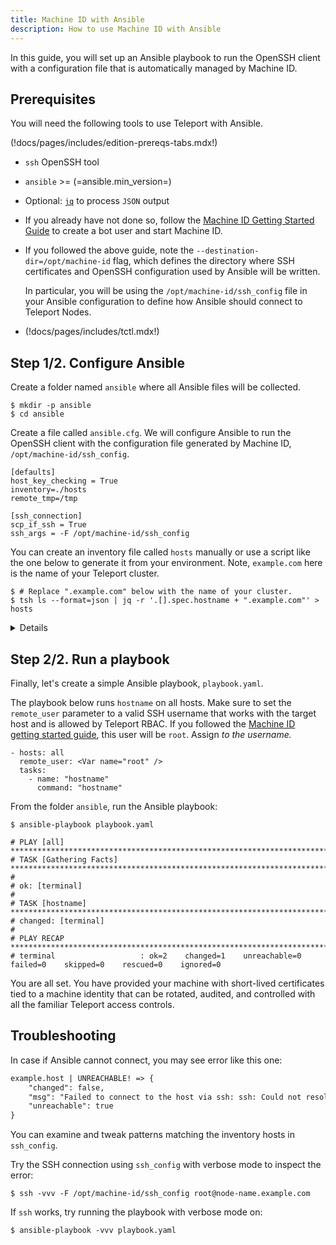```yaml
---
title: Machine ID with Ansible
description: How to use Machine ID with Ansible
---
```


In this guide, you will set up an Ansible playbook to run the OpenSSH client
with a configuration file that is automatically managed by Machine ID.

## Prerequisites

You will need the following tools to use Teleport with Ansible.

(!docs/pages/includes/edition-prereqs-tabs.mdx!)

- `ssh` OpenSSH tool

- `ansible` >= (=ansible.min_version=)

- Optional: [`jq`](https://stedolan.github.io/jq/) to process `JSON` output

- If you already have not done so, follow the
  [Machine ID Getting Started Guide](../getting-started.mdx) to create a bot
  user and start Machine ID.

- If you followed the above guide, note the `--destination-dir=/opt/machine-id`
  flag, which defines the directory where SSH certificates and OpenSSH configuration
  used by Ansible will be written.

  In particular, you will be using the `/opt/machine-id/ssh_config` file in your
  Ansible configuration to define how Ansible should connect to Teleport Nodes.

- (!docs/pages/includes/tctl.mdx!)

## Step 1/2. Configure Ansible

Create a folder named `ansible` where all Ansible files will be collected.

```code
$ mkdir -p ansible
$ cd ansible
```

Create a file called `ansible.cfg`. We will configure Ansible
to run the OpenSSH client with the configuration file generated
by Machine ID, `/opt/machine-id/ssh_config`.

```
[defaults]
host_key_checking = True
inventory=./hosts
remote_tmp=/tmp

[ssh_connection]
scp_if_ssh = True
ssh_args = -F /opt/machine-id/ssh_config
```

You can create an inventory file called `hosts` manually or use a script like the one
below to generate it from your environment. Note, `example.com` here is the
name of your Teleport cluster.

```code
$ # Replace ".example.com" below with the name of your cluster.
$ tsh ls --format=json | jq -r '.[].spec.hostname + ".example.com"' > hosts
```

<Details title="Not seeing Nodes?">

(!docs/pages/includes/node-logins.mdx!)

</Details>

## Step 2/2. Run a playbook

Finally, let's create a simple Ansible playbook, `playbook.yaml`.

The playbook below runs `hostname` on all hosts. Make sure to set the
`remote_user` parameter to a valid SSH username that works with the target host
and is allowed by Teleport RBAC. If you followed the [Machine ID getting started
guide](../getting-started.mdx), this user will be `root`. Assign <Var
name="root" /> to the username.

```var
- hosts: all
  remote_user: <Var name="root" />
  tasks:
    - name: "hostname"
      command: "hostname"
```

From the folder `ansible`, run the Ansible playbook:

```code
$ ansible-playbook playbook.yaml

# PLAY [all] *****************************************************************************************************************************************
# TASK [Gathering Facts] *****************************************************************************************************************************
#
# ok: [terminal]
#
# TASK [hostname] ************************************************************************************************************************************
# changed: [terminal]
#
# PLAY RECAP *****************************************************************************************************************************************
# terminal                   : ok=2    changed=1    unreachable=0    failed=0    skipped=0    rescued=0    ignored=0
```

You are all set. You have provided your machine with short-lived certificates
tied to a machine identity that can be rotated, audited, and controlled with
all the familiar Teleport access controls.

## Troubleshooting

In case if Ansible cannot connect, you may see error like this one:

```txt
example.host | UNREACHABLE! => {
    "changed": false,
    "msg": "Failed to connect to the host via ssh: ssh: Could not resolve hostname node-name: Name or service not known",
    "unreachable": true
}
```

You can examine and tweak patterns matching the inventory hosts in `ssh_config`.

Try the SSH connection using `ssh_config` with verbose mode to inspect the error:

```code
$ ssh -vvv -F /opt/machine-id/ssh_config root@node-name.example.com
```

If `ssh` works, try running the playbook with verbose mode on:

```code
$ ansible-playbook -vvv playbook.yaml
```
